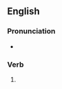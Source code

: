 ==English==

===Pronunciation===
* {{rhymes|en|ʊlft|s=2}}

===Verb===
{{head|en|verb form}}

# {{en-past of|engulf}}